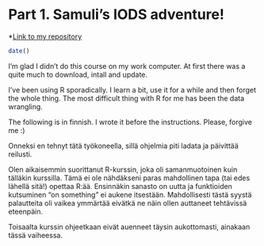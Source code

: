 
# Part 1. Samuli's IODS adventure!

*[Link to my repository](https://github.com/sampotarmo/IODS-project)

```r
date()
```

I'm glad I didn't do this course on my work computer. At first there was a quite much to download, intall and update.

I've been using R sporadically. I learn a bit, use it for a while and then forget the whole thing. The most difficult thing with R for me has been the data wrangling. 

The following is in finnish. I wrote it before the instructions. Please, forgive me :)



Onneksi en tehnyt tätä työkoneella, sillä ohjelmia piti ladata ja päivittää reilusti.

Olen aikaisemmin suorittanut R-kurssin, joka oli samanmuotoinen kuin tälläkin kurssilla. Tämä ei ole nähdäkseni paras mahdollinen tapa (tai edes lähellä sitä!) opettaa R:ää. Ensinnäkin sanasto on uutta ja funktioiden kutsuminen "on something" ei aukene itsestään. Mahdollisesti tästä syystä palautteita oli vaikea ymmärtää eivätkä ne näin ollen auttaneet tehtävissä eteenpäin.

Toisaalta kurssin ohjeetkaan eivät auenneet täysin aukottomasti, ainakaan tässä vaiheessa.